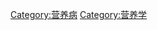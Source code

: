{{Commonscat|Diseases and disorders due to nutritional deficiencies}}

[[Category:营养病|Category:营养病]]
[[Category:营养学|Category:营养学]]